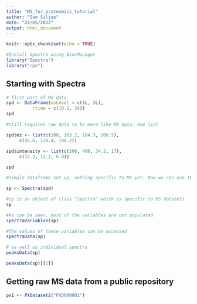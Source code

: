 ```yaml
---
title: "MS_for_proteomics_tutorial"
author: "Sam Siljee"
date: "24/05/2022"
output: html_document
---
```


```r
knitr::opts_chunk$set(echo = TRUE)
```

```r
#Install Spectra using BiocManager
library("Spectra")
library("rpx")
```
## Starting with Spectra
```r
# first part of MS data
spd <- DataFrame(msLevel = c(1L, 2L),
          rtime = c(10.1, 24))
spd

#still requires raw data to be more like MS data. Use list

spd$mz <- list(c(100, 103.2, 104.3, 106.5),
     c(45.6, 120.4, 190.2))

spd$intensity <- list(c(200, 400, 34.2, 17),
     c(12.3, 15.2, 6.8))

spd

#simple dataframe set up, nothing specific to MS yet. Now we can use the `Spectra` package to convert generic dataframe to object specific to MS

sp <- Spectra(spd)

#sp is an object of class "Spectra" which is specific to MS datasets
sp

#As can be seen, most of the variables are not populated
spectraVariables(sp)

#The values of these variables can be accessed
spectraData(sp)

# as well as individual spectra
peaksData(sp)

peaksData(sp)[[1]]
```

## Getting raw MS data from a public repository
```r
px1 <- PXDataset2("PXD000001")

```


